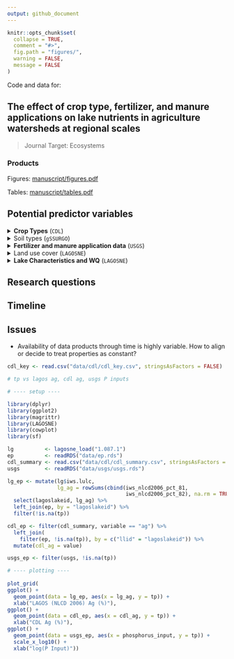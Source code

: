 ```yaml
---
output: github_document
---
```


<!-- README.md is generated from README.Rmd. Please edit that file -->

```r
knitr::opts_chunk$set(
  collapse = TRUE,
  comment = "#>",
  fig.path = "figures/",
  warning = FALSE,
  message = FALSE
)
```

Code and data for:

## The effect of crop type, fertilizer, and manure applications on lake nutrients in agriculture watersheds at regional scales

> Journal Target: Ecosystems

### Products

Figures: [manuscript/figures.pdf](manuscript/figures.pdf)

Tables: [manuscript/tables.pdf](manuscript/tables.pdf)

## Potential predictor variables

<details><summary><b>Crop Types</b> (`CDL`) </summary><p>

* [x] IWS pasture types (forage or not)
* [x] IWS specific crops (corn, wheat, etc.)
* [ ] IWS crop frequency/rotation
</p></details>

<details><summary>Soil types (`gSSURGO`) </summary><p>

* [x] IWS wetland potential (as a proxy for tile drainage)
* [x] IWS soil organic carbon
* [ ] IWS root zone depth
* [ ] IWS lithology (sand %, clay %, etc.)
</p></details>

<details><summary><b>Fertilizer and manure application data</b> (`USGS`) </summary><p>

* [x] IWS from county - manure, fertilizer, and deposition of N,P
</p></details>

<details><summary>Land use cover (`LAGOSNE`) </summary><p>

* [ ] Lake buffer LULC
* [x] IWS LULC 
</p></details>

<details><summary><b>Lake Characteristics and WQ</b> (`LAGOSNE`) </summary><p>

* [x] Lake depth
* [x] IWS area
* [x] IWS/Lake area
* [x] TP, TN, NO3
</p></details>

## Research questions

## Timeline

## Issues

* Availability of data products through time is highly variable. How to align or decide to treat properties as constant?

```r
cdl_key <- read.csv("data/cdl/cdl_key.csv", stringsAsFactors = FALSE)
```

```r
# tp vs lagos ag, cdl ag, usgs P inputs

# ---- setup ----

library(dplyr)
library(ggplot2)
library(magrittr)
library(LAGOSNE)
library(cowplot)
library(sf)

lg          <- lagosne_load("1.087.1")
ep          <- readRDS("data/ep.rds")
cdl_summary <- read.csv("data/cdl/cdl_summary.csv", stringsAsFactors = FALSE)
usgs        <- readRDS("data/usgs/usgs.rds")

lg_ep <- mutate(lg$iws.lulc, 
                lg_ag = rowSums(cbind(iws_nlcd2006_pct_81, 
                                      iws_nlcd2006_pct_82), na.rm = TRUE)) %>%
  select(lagoslakeid, lg_ag) %>%
  left_join(ep, by = "lagoslakeid") %>%
  filter(!is.na(tp))

cdl_ep <- filter(cdl_summary, variable == "ag") %>%
  left_join(
    filter(ep, !is.na(tp)), by = c("llid" = "lagoslakeid")) %>%
  mutate(cdl_ag = value)

usgs_ep <- filter(usgs, !is.na(tp))

# ---- plotting ----
  
plot_grid(
ggplot() +
  geom_point(data = lg_ep, aes(x = lg_ag, y = tp)) +
  xlab("LAGOS (NLCD 2006) Ag (%)"),
ggplot() +
  geom_point(data = cdl_ep, aes(x = cdl_ag, y = tp)) +
  xlab("CDL Ag (%)"),
ggplot() + 
  geom_point(data = usgs_ep, aes(x = phosphorus_input, y = tp)) + 
  scale_x_log10() + 
  xlab("log(P Input)"))

```

